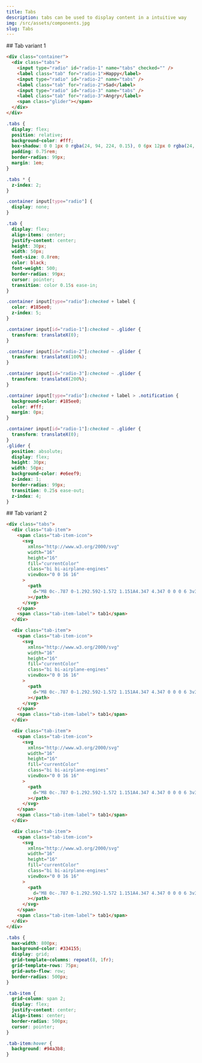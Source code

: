 ```yaml
---
title: Tabs
description: tabs can be used to display content in a intuitive way
img: /src/assets/components.jpg
slug: Tabs
---
```



<Preview>
<div slot="description">
## Tab variant 1
</div>
<Tab slot="element"/>

```html
<div class="container">
  <div class="tabs">
    <input type="radio" id="radio-1" name="tabs" checked="" />
    <label class="tab" for="radio-1">Happy</label>
    <input type="radio" id="radio-2" name="tabs" />
    <label class="tab" for="radio-2">Sad</label>
    <input type="radio" id="radio-3" name="tabs" />
    <label class="tab" for="radio-3">Angry</label>
    <span class="glider"></span>
  </div>
</div>
```

```css
.tabs {
  display: flex;
  position: relative;
  background-color: #fff;
  box-shadow: 0 0 1px 0 rgba(24, 94, 224, 0.15), 0 6px 12px 0 rgba(24, 94, 224, 0.15);
  padding: 0.75rem;
  border-radius: 99px;
  margin: 1em;
}

.tabs * {
  z-index: 2;
}

.container input[type="radio"] {
  display: none;
}

.tab {
  display: flex;
  align-items: center;
  justify-content: center;
  height: 30px;
  width: 50px;
  font-size: 0.8rem;
  color: black;
  font-weight: 500;
  border-radius: 99px;
  cursor: pointer;
  transition: color 0.15s ease-in;
}

.container input[type="radio"]:checked + label {
  color: #185ee0;
  z-index: 5;
}

.container input[id="radio-1"]:checked ~ .glider {
  transform: translateX(0);
}

.container input[id="radio-2"]:checked ~ .glider {
  transform: translateX(100%);
}

.container input[id="radio-3"]:checked ~ .glider {
  transform: translateX(200%);
}

.container input[type="radio"]:checked + label > .notification {
  background-color: #185ee0;
  color: #fff;
  margin: 0px;
}

.container input[id="radio-1"]:checked ~ .glider {
  transform: translateX(0);
}
.glider {
  position: absolute;
  display: flex;
  height: 30px;
  width: 50px;
  background-color: #e6eef9;
  z-index: 1;
  border-radius: 99px;
  transition: 0.25s ease-out;
  z-index: 4;
}
```

</Preview>

<Preview>
<div slot="description">
## Tab variant 2
</div>
<MuiTab slot="element"/>

```html
<div class="tabs">
  <div class="tab-item">
    <span class="tab-item-icon">
      <svg
        xmlns="http://www.w3.org/2000/svg"
        width="16"
        height="16"
        fill="currentColor"
        class="bi bi-airplane-engines"
        viewBox="0 0 16 16"
      >
        <path
          d="M8 0c-.787 0-1.292.592-1.572 1.151A4.347 4.347 0 0 0 6 3v3.691l-2 1V7.5a.5.5 0 0 0-.5-.5h-1a.5.5 0 0 0-.5.5v1.191l-1.17.585A1.5 1.5 0 0 0 0 10.618V12a.5.5 0 0 0 .582.493l1.631-.272.313.937a.5.5 0 0 0 .948 0l.405-1.214 2.21-.369.375 2.253-1.318 1.318A.5.5 0 0 0 5.5 16h5a.5.5 0 0 0 .354-.854l-1.318-1.318.375-2.253 2.21.369.405 1.214a.5.5 0 0 0 .948 0l.313-.937 1.63.272A.5.5 0 0 0 16 12v-1.382a1.5 1.5 0 0 0-.83-1.342L14 8.691V7.5a.5.5 0 0 0-.5-.5h-1a.5.5 0 0 0-.5.5v.191l-2-1V3c0-.568-.14-1.271-.428-1.849C9.292.591 8.787 0 8 0ZM7 3c0-.432.11-.979.322-1.401C7.542 1.159 7.787 1 8 1c.213 0 .458.158.678.599C8.889 2.02 9 2.569 9 3v4a.5.5 0 0 0 .276.447l5.448 2.724a.5.5 0 0 1 .276.447v.792l-5.418-.903a.5.5 0 0 0-.575.41l-.5 3a.5.5 0 0 0 .14.437l.646.646H6.707l.647-.646a.5.5 0 0 0 .14-.436l-.5-3a.5.5 0 0 0-.576-.411L1 11.41v-.792a.5.5 0 0 1 .276-.447l5.448-2.724A.5.5 0 0 0 7 7V3Z"
        ></path>
      </svg>
    </span>
    <span class="tab-item-label"> tab1</span>
  </div>

  <div class="tab-item">
    <span class="tab-item-icon">
      <svg
        xmlns="http://www.w3.org/2000/svg"
        width="16"
        height="16"
        fill="currentColor"
        class="bi bi-airplane-engines"
        viewBox="0 0 16 16"
      >
        <path
          d="M8 0c-.787 0-1.292.592-1.572 1.151A4.347 4.347 0 0 0 6 3v3.691l-2 1V7.5a.5.5 0 0 0-.5-.5h-1a.5.5 0 0 0-.5.5v1.191l-1.17.585A1.5 1.5 0 0 0 0 10.618V12a.5.5 0 0 0 .582.493l1.631-.272.313.937a.5.5 0 0 0 .948 0l.405-1.214 2.21-.369.375 2.253-1.318 1.318A.5.5 0 0 0 5.5 16h5a.5.5 0 0 0 .354-.854l-1.318-1.318.375-2.253 2.21.369.405 1.214a.5.5 0 0 0 .948 0l.313-.937 1.63.272A.5.5 0 0 0 16 12v-1.382a1.5 1.5 0 0 0-.83-1.342L14 8.691V7.5a.5.5 0 0 0-.5-.5h-1a.5.5 0 0 0-.5.5v.191l-2-1V3c0-.568-.14-1.271-.428-1.849C9.292.591 8.787 0 8 0ZM7 3c0-.432.11-.979.322-1.401C7.542 1.159 7.787 1 8 1c.213 0 .458.158.678.599C8.889 2.02 9 2.569 9 3v4a.5.5 0 0 0 .276.447l5.448 2.724a.5.5 0 0 1 .276.447v.792l-5.418-.903a.5.5 0 0 0-.575.41l-.5 3a.5.5 0 0 0 .14.437l.646.646H6.707l.647-.646a.5.5 0 0 0 .14-.436l-.5-3a.5.5 0 0 0-.576-.411L1 11.41v-.792a.5.5 0 0 1 .276-.447l5.448-2.724A.5.5 0 0 0 7 7V3Z"
        ></path>
      </svg>
    </span>
    <span class="tab-item-label"> tab1</span>
  </div>

  <div class="tab-item">
    <span class="tab-item-icon">
      <svg
        xmlns="http://www.w3.org/2000/svg"
        width="16"
        height="16"
        fill="currentColor"
        class="bi bi-airplane-engines"
        viewBox="0 0 16 16"
      >
        <path
          d="M8 0c-.787 0-1.292.592-1.572 1.151A4.347 4.347 0 0 0 6 3v3.691l-2 1V7.5a.5.5 0 0 0-.5-.5h-1a.5.5 0 0 0-.5.5v1.191l-1.17.585A1.5 1.5 0 0 0 0 10.618V12a.5.5 0 0 0 .582.493l1.631-.272.313.937a.5.5 0 0 0 .948 0l.405-1.214 2.21-.369.375 2.253-1.318 1.318A.5.5 0 0 0 5.5 16h5a.5.5 0 0 0 .354-.854l-1.318-1.318.375-2.253 2.21.369.405 1.214a.5.5 0 0 0 .948 0l.313-.937 1.63.272A.5.5 0 0 0 16 12v-1.382a1.5 1.5 0 0 0-.83-1.342L14 8.691V7.5a.5.5 0 0 0-.5-.5h-1a.5.5 0 0 0-.5.5v.191l-2-1V3c0-.568-.14-1.271-.428-1.849C9.292.591 8.787 0 8 0ZM7 3c0-.432.11-.979.322-1.401C7.542 1.159 7.787 1 8 1c.213 0 .458.158.678.599C8.889 2.02 9 2.569 9 3v4a.5.5 0 0 0 .276.447l5.448 2.724a.5.5 0 0 1 .276.447v.792l-5.418-.903a.5.5 0 0 0-.575.41l-.5 3a.5.5 0 0 0 .14.437l.646.646H6.707l.647-.646a.5.5 0 0 0 .14-.436l-.5-3a.5.5 0 0 0-.576-.411L1 11.41v-.792a.5.5 0 0 1 .276-.447l5.448-2.724A.5.5 0 0 0 7 7V3Z"
        ></path>
      </svg>
    </span>
    <span class="tab-item-label"> tab1</span>
  </div>

  <div class="tab-item">
    <span class="tab-item-icon">
      <svg
        xmlns="http://www.w3.org/2000/svg"
        width="16"
        height="16"
        fill="currentColor"
        class="bi bi-airplane-engines"
        viewBox="0 0 16 16"
      >
        <path
          d="M8 0c-.787 0-1.292.592-1.572 1.151A4.347 4.347 0 0 0 6 3v3.691l-2 1V7.5a.5.5 0 0 0-.5-.5h-1a.5.5 0 0 0-.5.5v1.191l-1.17.585A1.5 1.5 0 0 0 0 10.618V12a.5.5 0 0 0 .582.493l1.631-.272.313.937a.5.5 0 0 0 .948 0l.405-1.214 2.21-.369.375 2.253-1.318 1.318A.5.5 0 0 0 5.5 16h5a.5.5 0 0 0 .354-.854l-1.318-1.318.375-2.253 2.21.369.405 1.214a.5.5 0 0 0 .948 0l.313-.937 1.63.272A.5.5 0 0 0 16 12v-1.382a1.5 1.5 0 0 0-.83-1.342L14 8.691V7.5a.5.5 0 0 0-.5-.5h-1a.5.5 0 0 0-.5.5v.191l-2-1V3c0-.568-.14-1.271-.428-1.849C9.292.591 8.787 0 8 0ZM7 3c0-.432.11-.979.322-1.401C7.542 1.159 7.787 1 8 1c.213 0 .458.158.678.599C8.889 2.02 9 2.569 9 3v4a.5.5 0 0 0 .276.447l5.448 2.724a.5.5 0 0 1 .276.447v.792l-5.418-.903a.5.5 0 0 0-.575.41l-.5 3a.5.5 0 0 0 .14.437l.646.646H6.707l.647-.646a.5.5 0 0 0 .14-.436l-.5-3a.5.5 0 0 0-.576-.411L1 11.41v-.792a.5.5 0 0 1 .276-.447l5.448-2.724A.5.5 0 0 0 7 7V3Z"
        ></path>
      </svg>
    </span>
    <span class="tab-item-label"> tab1</span>
  </div>
</div>
```

```css
.tabs {
  max-width: 800px;
  background-color: #334155;
  display: grid;
  grid-template-columns: repeat(8, 1fr);
  grid-template-rows: 75px;
  grid-auto-flow: row;
  border-radius: 500px;
}

.tab-item {
  grid-column: span 2;
  display: flex;
  justify-content: center;
  align-items: center;
  border-radius: 500px;
  cursor: pointer;
}

.tab-item:hover {
  background: #94a3b8;
}
```

</Preview>
